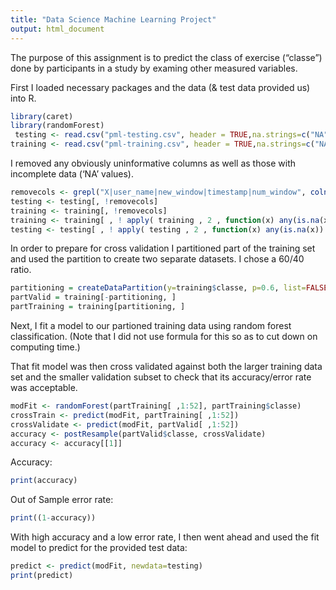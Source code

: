 ```yaml
---
title: "Data Science Machine Learning Project"
output: html_document
---
```


The purpose of this assignment is to predict the class of exercise ("classe") done by participants in a study by examing other measured variables.

First I loaded necessary packages and the data (& test data provided us) into R.
```r
library(caret)
library(randomForest)
 testing <- read.csv("pml-testing.csv", header = TRUE,na.strings=c("NA",""))
training <- read.csv("pml-training.csv", header = TRUE,na.strings=c("NA",""))
```
I removed any obviously uninformative columns as well as those with incomplete data ('NA' values).
```r
removecols <- grepl("X|user_name|new_window|timestamp|num_window", colnames(testing))
testing <- testing[, !removecols]
training <- training[, !removecols]
training <- training[ , ! apply( training , 2 , function(x) any(is.na(x)) ) ]
testing <- testing[ , ! apply( testing , 2 , function(x) any(is.na(x)) ) ]
```
In order to prepare for cross validation I partitioned part of the training set and used the partition to create two separate datasets.  I chose a 60/40 ratio.
```r
partitioning = createDataPartition(y=training$classe, p=0.6, list=FALSE)
partValid = training[-partitioning, ]
partTraining = training[partitioning, ]
```
Next, I fit a model to our partioned training data using random forest classification. (Note that I did not use formula for this so as to cut down on computing time.) 

That fit model was then cross validated against both the larger training data set and the smaller validation subset to check that its accuracy/error rate was acceptable.
```r
modFit <- randomForest(partTraining[ ,1:52], partTraining$classe)
crossTrain <- predict(modFit, partTraining[ ,1:52])
crossValidate <- predict(modFit, partValid[ ,1:52])
accuracy <- postResample(partValid$classe, crossValidate)
accuracy <- accuracy[[1]]
```
Accuracy:
```r
print(accuracy)
```
Out of Sample error rate:
```r
print((1-accuracy))
```
With high accuracy and a low error rate, I then went ahead and used the fit model to predict for the provided test data:
```r
predict <- predict(modFit, newdata=testing)
print(predict)
```


